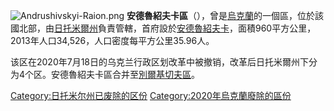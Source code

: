 [[Image:Andrushivskyi-Raion.png|thumb]]
'''安德魯紹夫卡區'''（{{lang-uk|Андрушівський район}}），曾是[[烏克蘭|烏克蘭]]的一個區，位於該國北部，由[[日托米爾州|日托米爾州]]負責管轄，首府設於[[安德魯紹夫卡|安德魯紹夫卡]]，面積960平方公里，2013年人口34,526，人口密度每平方公里35.96人。

该区在2020年7月18日的乌克兰行政区划改革中被撤销，改革后日托米爾州下分为4个区。安德魯紹夫卡區合并至[[別爾基切夫區|別爾基切夫區]]。

{{Coord|50|0|30|N|28|58|49|E|display=title}}
{{Zhytomyr-geo-stub}}

{{DEFAULTSORT:Андрушівський район}}
[[Category:日托米尔州已废除的区份|Category:日托米尔州已废除的区份]]
[[Category:2020年烏克蘭廢除的區份|Category:2020年烏克蘭廢除的區份]]